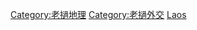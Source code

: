 {{Commonscat|International borders of Laos}}

[[Category:老撾地理|Category:老撾地理]]
[[Category:老撾外交|Category:老撾外交]]
[[Category:各國邊界|Laos]]